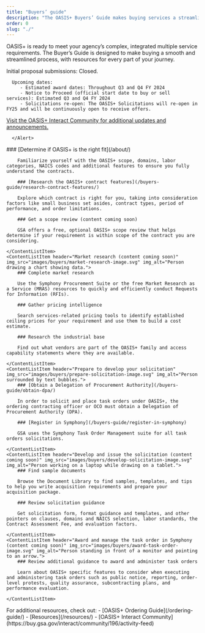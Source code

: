 ```yaml
---
title: "Buyers’ guide"
description: "The OASIS+ Buyers’ Guide makes buying services a streamlined process. Find resources for every part of your ordering journey."
order: 0
slug: "./"
---
```


OASIS+ is ready to meet your agency’s complex, integrated multiple service requirements. The Buyer’s Guide is designed to make buying a smooth and streamlined process, with resources for every part of your journey. 

   <Alert heading="Announcements and upcoming dates">
      Initial proposal submissions: Closed.


      Upcoming dates: 
         - Estimated award dates: Throughout Q3 and Q4 FY 2024
         - Notice to Proceed (official start date to buy or sell services): Estimated Q3 and Q4 FY 2024
         - Solicitations re-open: The OASIS+ Solicitations will re-open in FY25​ and will be continuously open to receive offers​.


   [Visit the OASIS+ Interact Community for additional updates and announcements.](https://buy.gsa.gov/interact/community/196/activity-feed) 
      
      </Alert>

<ContentList>
    <ContentListItem header="Acquisition planning" img_src="images/buyers/acq-planning-image.svg" img_alt="Two people examining a diagram.">
        ### [Determine if OASIS+ is the right fit](/about/)

        Familiarize yourself with the OASIS+ scope, domains, labor categories, NAICS codes and additional features to ensure you fully understand the contracts.

        ### [Research the OASIS+ contract features](/buyers-guide/research-contract-features/)

        Explore which contract is right for you, taking into consideration factors like small business set asides, contract types, period of performance, and order limitations.

        ### Get a scope review (content coming soon)

        GSA offers a free, optional OASIS+ scope review that helps determine if your requirement is within scope of the contract you are considering.

    </ContentListItem>
    <ContentListItem header="Market research (content coming soon)" img_src="images/buyers/market-research-image.svg" img_alt="Person drawing a chart showing data.">
        ### Complete market research

        Use the Symphony Procurement Suite or the free Market Research as a Service (MRAS) resources to quickly and efficiently conduct Requests for Information (RFIs). 

        ### Gather pricing intelligence

        Search services-related pricing tools to identify established ceiling prices for your requirement and use them to build a cost estimate.

        ### Research the industrial base

        Find out what vendors are part of the OASIS+ family and access capability statements where they are available.

    </ContentListItem>
    <ContentListItem header="Prepare to develop your solicitation" img_src="images/buyers/prepare-solicitation-image.svg" img_alt="Person surrounded by text bubbles.">
        ### [Obtain a Delegation of Procurement Authority](/buyers-guide/obtain-dpa/)

        In order to solicit and place task orders under OASIS+, the ordering contracting officer or OCO must obtain a Delegation of Procurement Authority (DPA).
 
        ### [Register in Symphony](/buyers-guide/register-in-symphony)

        GSA uses the Symphony Task Order Management suite for all task orders solicitations. 

    </ContentListItem>
    <ContentListItem header="Develop and issue the solicitation (content coming soon)" img_src="images/buyers/develop-solicitation-image.svg" img_alt="Person working on a laptop while drawing on a tablet.">
        ### Find sample documents

        Browse the Document Library to find samples, templates, and tips to help you write acquisition requirements and prepare your acquisition package.
 
        ### Review solicitation guidance

        Get solicitation form, format guidance and templates, and other pointers on clauses, domains and NAICS selection, labor standards, the Contract Assessment Fee, and evaluation factors. 

    </ContentListItem>
    <ContentListItem header="Award and manage the task order in Symphony (content coming soon)" img_src="images/buyers/award-task-order-image.svg" img_alt="Person standing in front of a monitor and pointing to an arrow.">
        ### Review additional guidance to award and administer task orders

        Learn about OASIS+ specific features to consider when executing and administering task orders such as public notice, reporting, order-level protests, quality assurance, subcontracting plans, and performance evaluation.
 
    </ContentListItem>
</ContentList>
<SummaryBox header="Can’t find what you’re looking for?">
    For additional resources, check out:
    - [OASIS+ Ordering Guide](/ordering-guide/)
    - [Resources](/resources/)
    - [OASIS+ Interact Community](https://buy.gsa.gov/interact/community/196/activity-feed)
</SummaryBox>
